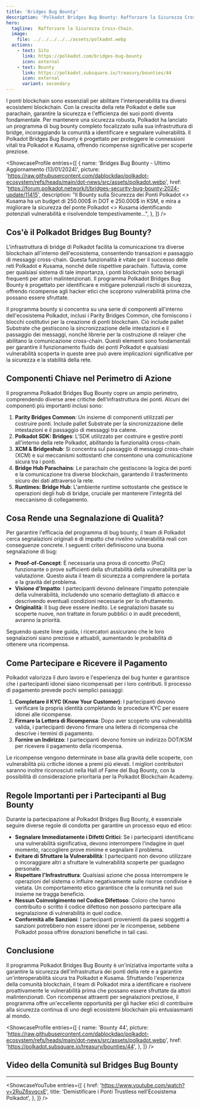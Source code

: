 ```yaml
---
title: 'Bridges Bug Bounty'
description: 'Polkadot Bridges Bug Bounty: Rafforzare la Sicurezza Cross-Chain'
hero:
  tagline:  Rafforzare la Sicurezza Cross-Chain.
  image: 
    file: ../../../../../assets/polkadot.webp
  actions:
    - text: Sito
      link: https://polkadot.com/bridges-bug-bounty
      icon: external
    - text: Bounty
      link: https://polkadot.subsquare.io/treasury/bounties/44
      icon: external
      variant: secondary
---
```



I ponti blockchain sono essenziali per abilitare l'interoperabilità tra diversi ecosistemi blockchain.
Con la crescita della rete Polkadot e delle sue parachain, garantire la sicurezza e l'efficienza dei suoi ponti diventa fondamentale.
Per mantenere una sicurezza robusta, Polkadot ha lanciato un programma di bug bounty completo focalizzato sulla sua infrastruttura di bridge, incoraggiando la comunità a identificare e segnalare vulnerabilità.
Il Polkadot Bridges Bug Bounty è progettato per proteggere le connessioni vitali tra Polkadot e Kusama, offrendo ricompense significative per scoperte preziose.

<ShowcaseProfile
  entries={[
    {
      name: 'Bridges Bug Bounty - Ultimo Aggiornamento (13/01/2024)',
      picture: 'https://raw.githubusercontent.com/dablockdao/polkadot-ecosystem/refs/heads/main/dot-news/src/assets/polkadot.webp',
      href: 'https://forum.polkadot.network/t/bridges-security-bug-bounty-2024-update/11415',
      description:
        "Il Bounty sulla Sicurezza dei Ponti Polkadot <> Kusama ha un budget di 250.000$ in DOT e 250.000$ in KSM, e mira a migliorare la sicurezza del ponte Polkadot <> Kusama identificando potenziali vulnerabilità e risolvendole tempestivamente...",
    },
  ]}
/>

## Cos'è il Polkadot Bridges Bug Bounty?
L'infrastruttura di bridge di Polkadot facilita la comunicazione tra diverse blockchain all'interno dell'ecosistema, consentendo transazioni e passaggio di messaggi cross-chain. Questa funzionalità è vitale per il successo delle reti Polkadot e Kusama, nonché delle rispettive parachain. Tuttavia, come per qualsiasi sistema di tale importanza, i ponti blockchain sono bersagli frequenti per attori malintenzionati. Il programma Polkadot Bridges Bug Bounty è progettato per identificare e mitigare potenziali rischi di sicurezza, offrendo ricompense agli hacker etici che scoprono vulnerabilità prima che possano essere sfruttate.

Il programma bounty si concentra su una serie di componenti all'interno dell'ecosistema Polkadot, inclusi i Parity Bridges Common, che forniscono i blocchi costitutivi per la creazione di ponti blockchain. Ciò include pallet Substrate che gestiscono la sincronizzazione delle intestazioni e il passaggio dei messaggi, nonché librerie per la costruzione di relayer che abilitano la comunicazione cross-chain. Questi elementi sono fondamentali per garantire il funzionamento fluido dei ponti Polkadot e qualsiasi vulnerabilità scoperta in queste aree può avere implicazioni significative per la sicurezza e la stabilità della rete.

## Componenti Chiave nel Perimetro di Azione
Il programma Polkadot Bridges Bug Bounty copre un ampio perimetro, comprendendo diverse aree critiche dell'infrastruttura dei ponti. Alcuni dei componenti più importanti inclusi sono:
1. **Parity Bridges Common**: Un insieme di componenti utilizzati per costruire ponti. Include pallet Substrate per la sincronizzazione delle intestazioni e il passaggio di messaggi tra catene.
2. **Polkadot SDK: Bridges**: L'SDK utilizzato per costruire e gestire ponti all'interno della rete Polkadot, abilitando la funzionalità cross-chain.
3. **XCM & Bridgeshub**: Si concentra sul passaggio di messaggi cross-chain (XCM) e sui meccanismi sottostanti che consentono una comunicazione sicura tra i ponti.
4. **Bridge Hub Parachains**: Le parachain che gestiscono la logica dei ponti e la comunicazione tra diverse blockchain, garantendo il trasferimento sicuro dei dati attraverso la rete.
5. **Runtimes: Bridge Hub**: L'ambiente runtime sottostante che gestisce le operazioni degli hub di bridge, cruciale per mantenere l'integrità del meccanismo di collegamento.

## Cosa Rende una Segnalazione di Qualità?
Per garantire l'efficacia del programma di bug bounty, il team di Polkadot cerca segnalazioni originali e di impatto che rivelino vulnerabilità reali con conseguenze concrete. I seguenti criteri definiscono una buona segnalazione di bug:
- **Proof-of-Concept**: È necessaria una prova di concetto (PoC) funzionante o prove sufficienti della sfruttabilità della vulnerabilità per la valutazione. Questo aiuta il team di sicurezza a comprendere la portata e la gravità del problema.
- **Visione d'Impatto**: I partecipanti devono delineare l'impatto potenziale della vulnerabilità, includendo uno scenario dettagliato di attacco e descrivendo eventuali condizioni necessarie per lo sfruttamento.
- **Originalità**: Il bug deve essere inedito. Le segnalazioni basate su scoperte nuove, non trattate in forum pubblici o in audit precedenti, avranno la priorità.

Seguendo queste linee guida, i ricercatori assicurano che le loro segnalazioni siano preziose e attuabili, aumentando le probabilità di ottenere una ricompensa.

## Come Partecipare e Ricevere il Pagamento
Polkadot valorizza il duro lavoro e l'esperienza dei bug hunter e garantisce che i partecipanti idonei siano ricompensati per i loro contributi. Il processo di pagamento prevede pochi semplici passaggi:
1. **Completare il KYC (Know Your Customer)**: I partecipanti devono verificare la propria identità completando le procedure KYC per essere idonei alle ricompense.
2. **Firmare la Lettera di Ricompensa**: Dopo aver scoperto una vulnerabilità valida, i partecipanti devono firmare una lettera di ricompensa che descrive i termini di pagamento.
3. **Fornire un Indirizzo**: I partecipanti devono fornire un indirizzo DOT/KSM per ricevere il pagamento della ricompensa.

Le ricompense vengono determinate in base alla gravità delle scoperte, con vulnerabilità più critiche idonee a premi più elevati. I migliori contributori saranno inoltre riconosciuti nella Hall of Fame del Bug Bounty, con la possibilità di considerazione prioritaria per la Polkadot Blockchain Academy.

## Regole Importanti per i Partecipanti al Bug Bounty
Durante la partecipazione al Polkadot Bridges Bug Bounty, è essenziale seguire diverse regole di condotta per garantire un processo equo ed etico:
- **Segnalare Immediatamente i Difetti Critici**: Se i partecipanti identificano una vulnerabilità significativa, devono interrompere l'indagine in quel momento, raccogliere prove minime e segnalare il problema.
- **Evitare di Sfruttare la Vulnerabilità**: I partecipanti non devono utilizzare o incoraggiare altri a sfruttare le vulnerabilità scoperte per guadagno personale.
- **Rispettare l'Infrastruttura**: Qualsiasi azione che possa interrompere le operazioni del sistema o influire negativamente sulle risorse condivise è vietata. Un comportamento etico garantisce che la comunità nel suo insieme ne tragga beneficio.
- **Nessun Coinvolgimento nel Codice Difettoso**: Coloro che hanno contribuito o scritto il codice difettoso non possono partecipare alla segnalazione di vulnerabilità in quel codice.
- **Conformità alle Sanzioni**: I partecipanti provenienti da paesi soggetti a sanzioni potrebbero non essere idonei per le ricompense, sebbene Polkadot possa offrire donazioni benefiche in tali casi.

## Conclusione
Il programma Polkadot Bridges Bug Bounty è un'iniziativa importante volta a garantire la sicurezza dell'infrastruttura dei ponti della rete e a garantire un'interoperabilità sicura tra Polkadot e Kusama. Sfruttando l'esperienza della comunità blockchain, il team di Polkadot mira a identificare e risolvere proattivamente le vulnerabilità prima che possano essere sfruttate da attori malintenzionati. Con ricompense attraenti per segnalazioni preziose, il programma offre un'eccellente opportunità per gli hacker etici di contribuire alla sicurezza continua di uno degli ecosistemi blockchain più entusiasmanti al mondo.

<ShowcaseProfile
  entries={[
    {
      name: 'Bounty 44',
      picture: 'https://raw.githubusercontent.com/dablockdao/polkadot-ecosystem/refs/heads/main/dot-news/src/assets/polkadot.webp',
      href: 'https://polkadot.subsquare.io/treasury/bounties/44',
    },
  ]}
/>

## Video della Comunità sul Bridges Bug Bounty
------------
<ShowcaseYouTube
  entries={[
       {
      href: 'https://www.youtube.com/watch?v=2RuZ6svqcxE',
      title: 'Demistificare i Ponti Trustless nell’Ecosistema Polkadot',
          },
  ]}
/>
